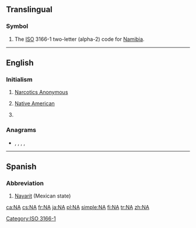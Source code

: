 {{also|Appendix:Variations of "na"}}
==Translingual==

===Symbol===
{{head|mul|symbol}}
# The [[ISO]] 3166-1 two-letter (alpha-2) code for [[Namibia]].

[[Category:ISO 3166-1]]

----

==English==

===Initialism===
{{rfc-header|Initialism}}
{{head|en|initialism}}

# [[w:Narcotics Anonymous|Narcotics Anonymous]]
# {{lb|en|ethnicity}} [[Native American]]
# {{lb|en|informal}} {{abbreviation of|North Atlanticist|lang=en}}

===Anagrams===
* {{l|en|AN}}, {{l|en|An}}, {{l|en|an}}, {{l|en|an'}}, {{l|en|ān}}

----

==Spanish==

===Abbreviation===
{{rfc-header|Abbreviation}}
{{head|es|abbreviation}}

# [[Nayarit]] (Mexican state)

[[ca:NA]]
[[cs:NA]]
[[fr:NA]]
[[ja:NA]]
[[pl:NA]]
[[simple:NA]]
[[fi:NA]]
[[tr:NA]]
[[zh:NA]]